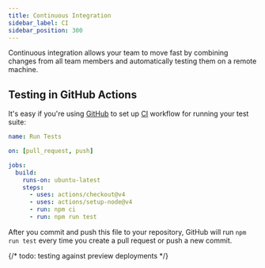 ```yaml
---
title: Continuous Integration
sidebar_label: CI
sidebar_position: 300
---
```


Continuous integration allows your team to move fast by combining changes from
all team members and automatically testing them on a remote machine.

## Testing in GitHub Actions

It's easy if you're using [GitHub](https://docs.github.com/en/actions) to set up
[CI](https://docs.github.com/en/actions/automating-builds-and-tests/about-continuous-integration)
workflow for running your test suite:

```yaml title=".github/workflows/test.yml"
name: Run Tests

on: [pull_request, push]

jobs:
  build:
    runs-on: ubuntu-latest
    steps:
      - uses: actions/checkout@v4
      - uses: actions/setup-node@v4
      - run: npm ci
      - run: npm run test
```

After you commit and push this file to your repository, GitHub will run
`npm run test` every time you create a pull request or push a new commit.

{/* todo: testing against preview deployments */}
